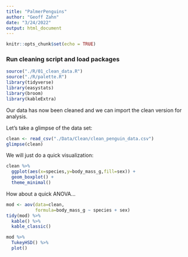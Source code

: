 ```yaml
---
title: "PalmerPenguins"
author: "Geoff Zahn"
date: "3/24/2022"
output: html_document
---
```


```r
knitr::opts_chunk$set(echo = TRUE)
```


### Run cleaning script and load packages
```r
source("./R/01_clean_data.R")
source("./R/palette.R")
library(tidyverse)
library(easystats)
library(broom)
library(kableExtra)
```

Our data has now been cleaned and we can import the clean version for analysis.

Let's take a glimpse of the data set:
```r
clean <- read_csv("./Data/Clean/clean_penguin_data.csv")
glimpse(clean)
```

We will just do a quick visualization:

```r

clean %>% 
  ggplot(aes(x=species,y=body_mass_g,fill=sex)) +
  geom_boxplot() +
  theme_minimal()

```

How about a quick ANOVA...

```r

mod <- aov(data=clean,
           formula=body_mass_g ~ species + sex)
tidy(mod) %>% 
  kable() %>% 
  kable_classic()

mod %>% 
  TukeyHSD() %>% 
  plot()

```



